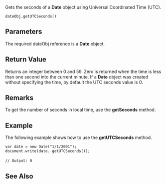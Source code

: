 Gets the seconds of a '''Date''' object using Universal Coordinated Time (UTC).

 dateObj.getUTCSeconds() 
==Parameters==
The required dateObj reference is a '''Date''' object.


==Return Value==
Returns an integer between 0 and 59. Zero is returned when the time is less than one second into the current minute. If a '''Date''' object was created without specifying the time, by default the UTC seconds value is 0.


==Remarks==
To get the number of seconds in local time, use the '''getSeconds''' method.


==Example==
The following example shows how to use the '''getUTCSeconds''' method.

 var date = new Date("1/1/2001");
 document.write(date. getUTCSeconds());
 
 // Output: 0

==See Also==

              

              

              
